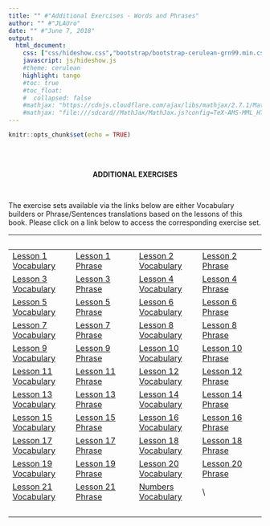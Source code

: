 ```yaml
---
title: "" #"Additional Exercises - Words and Phrases"
author: "" #"JLAUro"
date: "" #"June 7, 2018"
output: 
  html_document:
    css: ["css/hideshow.css","bootstrap/bootstrap-cerulean-grn99.min.css"]
    javascript: js/hideshow.js
    #theme: cerulean
    highlight: tango
    #toc: true
    #toc_float: 
    #  collapsed: false
    #mathjax: "https://cdnjs.cloudflare.com/ajax/libs/mathjax/2.7.1/MathJax.js?config=TeX-AMS-MML_HTMLorMML"
    #mathjax: "file:///sdcard//MathJax/MathJax.js?config=TeX-AMS-MML_HTMLorMML"
---
```


```r
knitr::opts_chunk$set(echo = TRUE)
```

<br/><br/>

<!-- =============================???.png============================ -->
<center><b>ADDITIONAL EXERCISES</b></center>
<br/>

<p>
The exercise sets available via the links below are either Vocabulary builders or Phrase/Sentences translations based on the lessons of this book.  Please click on a link below to access the corresponding exercise set. 
</p>

&nbsp; | &nbsp; | &nbsp; | &nbsp;
--- | --- | --- | --- 
 [Lesson 1 Vocabulary](./l1-voc-tab.html) | [Lesson 1 Phrase](./l1-phr-tab.html) | [Lesson 2 Vocabulary](./l2-voc-tab.html) | [Lesson 2 Phrase](./l2-phr-tab.html) 
 [Lesson 3 Vocabulary](./l3-voc-tab.html) | [Lesson 3 Phrase](./l3-phr-tab.html) | [Lesson 4 Vocabulary](./l4-voc-tab.html) | [Lesson 4 Phrase](./l4-phr-tab.html) 
 [Lesson 5 Vocabulary](./l5-voc-tab.html) | [Lesson 5 Phrase](./l5-phr-tab.html) | [Lesson 6 Vocabulary](./l6-voc-tab.html) | [Lesson 6 Phrase](./l6-phr-tab.html)
  [Lesson 7 Vocabulary](./l7-voc-tab.html) | [Lesson 7 Phrase](./l7-phr-tab.html) | [Lesson 8 Vocabulary](./l8-voc-tab.html) | [Lesson 8 Phrase](./l8-phr-tab.html) 
  [Lesson 9 Vocabulary](./l9-voc-tab.html) | [Lesson 9 Phrase](./l9-phr-tab.html) | [Lesson 10 Vocabulary](./l10-voc-tab.html) | [Lesson 10 Phrase](./l10-phr-tab.html) 
  [Lesson 11 Vocabulary](./l11-voc-tab.html) | [Lesson 11 Phrase](./l11-phr-tab.html) | [Lesson 12 Vocabulary](./l12-voc-tab.html) | [Lesson 12 Phrase](./l12-phr-tab.html) 
  [Lesson 13 Vocabulary](./l13-voc-tab.html) | [Lesson 13 Phrase](./l13-phr-tab.html) | [Lesson 14 Vocabulary](./l14-voc-tab.html) | [Lesson 14 Phrase](./l14-phr-tab.html) 
  [Lesson 15 Vocabulary](./l15-voc-tab.html) | [Lesson 15 Phrase](./l15-phr-tab.html) | [Lesson 16 Vocabulary](./l16-voc-tab.html) | [Lesson 16 Phrase](./l16-phr-tab.html) 
  [Lesson 17 Vocabulary](./l17-voc-tab.html) | [Lesson 17 Phrase](./l17-phr-tab.html) | [Lesson 18 Vocabulary](./l18-voc-tab.html) | [Lesson 18 Phrase](./l18-phr-tab.html) 
  [Lesson 19 Vocabulary](./l19-voc-tab.html) | [Lesson 19 Phrase](./l19-phr-tab.html) | [Lesson 20 Vocabulary](./l20-voc-tab.html) | [Lesson 20 Phrase](./l20-phr-tab.html) 
  [Lesson 21 Vocabulary](./l21-voc-tab.html) | [Lesson 21 Phrase](./l21-phr-tab.html) | [Numbers Vocabulary](./00-Esperanto-Numbers-tab.html) | \  
&nbsp; | &nbsp; | &nbsp; | &nbsp;

